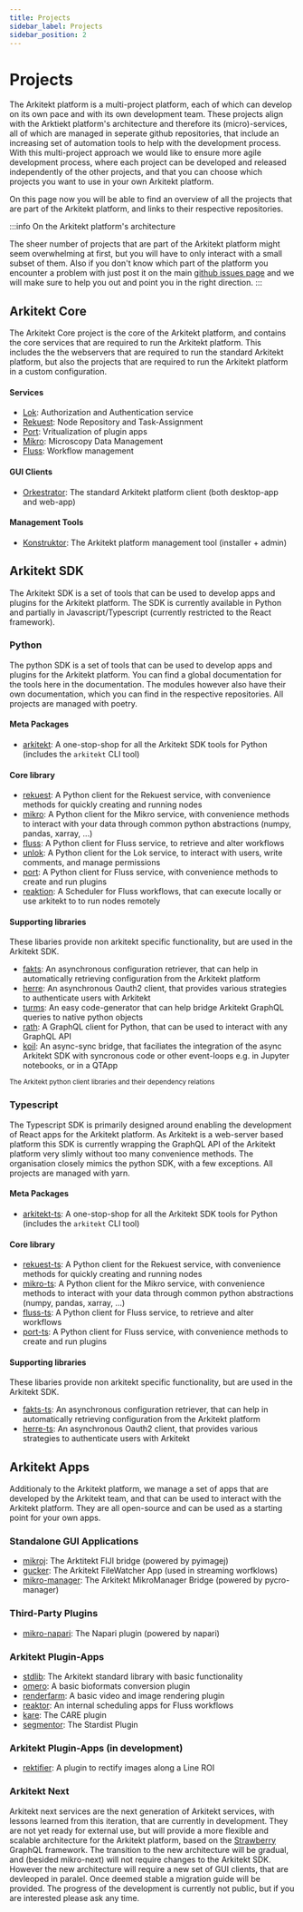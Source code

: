 ```yaml
---
title: Projects
sidebar_label: Projects
sidebar_position: 2
---
```



# Projects

The Arkitekt platform is a multi-project platform, each of which can develop on its own pace and with its own development team. These projects align with
the Arktiekt platform's architecture and therefore its (micro)-services, all of which are managed in seperate github repositories, that include an increasing
set of automation tools to help with the development process. With this multi-project approach we would like to ensure more agile development process, where each project can
be developed and released independently of the other projects, and that you can choose which projects you want to use in your own Arkitekt platform.

On this page now you will be able to find an overview of all the projects that are part of the Arkitekt platform, and links to their respective repositories.

:::info On the Arkitekt platform's architecture

The sheer number of projects that are part of the Arkitekt platform might seem overwhelming at first, but you will have to only interact with a small subset of them.
Also if you don't know which part of the platform you encounter a problem with just post it on the main [github issues page](https://github.com/arkitektio/arkitektio.github.io/issues)
and we will make sure to help you out and point you in the right direction.
:::

## Arkitekt Core

The Arkitekt Core project is the core of the Arkitekt platform, and contains the core services that are required to run the Arkitekt platform. This includes the
the webservers that are required to run the standard Arkitekt platform, but also the projects that are required to run the Arkitekt platform in a custom configuration.

####  Services

- [Lok](https://github.com/jhnnsrs/lok-server): Authorization and Authentication service
- [Rekuest](https://github.com/jhnnsrs/rekuest-server): Node Repository and Task-Assignment
- [Port](https://github.com/jhnnsrs/port-server): Vritualization of plugin apps
- [Mikro](https://github.com/jhnnsrs/mikro-server): Microscopy Data Management
- [Fluss](https://github.com/jhnnsrs/port-server): Workflow management

####  GUI Clients

- [Orkestrator](https://github.com/jhnnsrs/orkestrator): The standard Arkitekt platform client (both desktop-app and web-app)

#### Management Tools

- [Konstruktor](https://github.com/jhnnsrs/konstruktor): The Arkitekt platform management tool (installer + admin)


## Arkitekt SDK

The Arkitekt SDK is a set of tools that can be used to develop apps and plugins for the Arkitekt platform. The SDK is currently available in Python 
and partially in Javascript/Typescript (currently restricted to the React framework).

### Python

The python SDK is a set of tools that can be used to develop apps and plugins for the Arkitekt platform. You can find a global documentation for the 
tools here in the documentation. The modules however also have their own documentation, which you can find in the respective repositories. All projects
are managed with poetry.

#### Meta Packages
- [arkitekt](https://github.com/jhnnsrs/arkitekt): A one-stop-shop for all the Arkitekt SDK tools for Python (includes the `arkitekt` CLI tool)

#### Core library

- [rekuest](https://github.com/jhnnsrs/rekuest): A Python client for the Rekuest service, with convenience methods for quickly creating and running nodes
- [mikro](https://github.com/jhnnsrs/mikro): A Python client for the Mikro service, with convenience methods to interact with your data through common python abstractions (numpy, pandas, xarray, ...)
- [fluss](https://github.com/jhnnsrs/fluss): A Python client for Fluss service, to retrieve and alter workflows
- [unlok](https://github.com/jhnnsrs/unlok): A Python client for the Lok service, to interact with users, write comments, and manage permissions
- [port](https://github.com/jhnnsrs/port): A Python client for Fluss service,  with convenience methods to create and run plugins
- [reaktion](https://github.com/jhnnsrs/reaktion): A Scheduler for Fluss workflows, that can execute locally or use arkitekt to to run nodes remotely

#### Supporting libraries

These libaries provide non arkitekt specific functionality, but are used in the Arkitekt SDK.

- [fakts](https://github.com/jhnnsrs/fakts): An asynchronous configuration retriever, that can help in automatically retrieving configuration from the Arkitekt platform
- [herre](https://github.com/jhnnsrs/herre): An asynchronous Oauth2 client, that provides various strategies to authenticate users with Arkitekt
- [turms](https://github.com/jhnnsrs/turms): An easy code-generator that can help bridge Arkitekt GraphQL queries to native python objects
- [rath](https://github.com/jhnnsrs/rath): A GraphQL client for Python, that can be used to interact with any GraphQL API
- [koil](https://github.com/jhnnsrs/koil): An async-sync bridge, that faciliates the integration of the async Arkitekt SDK with syncronous code or other event-loops e.g. in Jupyter notebooks, or in a QTApp
 
<div className="mt-2">
<Image img={client_stack} />

<div className="text-gray-400 mb-2">
<small>The Arkitekt python client libraries and their dependency relations</small>
</div>
</div>



### Typescript

The Typescript SDK is primarily designed around enabling the development of React apps for the Arkitekt platform. As Arkitekt is a web-server based 
platform this SDK is currently  wrapping the GraphQL API of the Arkitekt platform very slimly without too many convenience methods. The organisation
closely mimics the python SDK, with a few exceptions. All projects are managed with yarn.

#### Meta Packages
- [arkitekt-ts](https://github.com/jhnnsrs/arkitekt-ts): A one-stop-shop for all the Arkitekt SDK tools for Python (includes the `arkitekt` CLI tool)

#### Core library

- [rekuest-ts](https://github.com/jhnnsrs/rekuest-ts): A Python client for the Rekuest service, with convenience methods for quickly creating and running nodes
- [mikro-ts](https://github.com/jhnnsrs/mikro-ts): A Python client for the Mikro service, with convenience methods to interact with your data through common python abstractions (numpy, pandas, xarray, ...)
- [fluss-ts](https://github.com/jhnnsrs/fluss-ts): A Python client for Fluss service, to retrieve and alter workflows
- [port-ts](https://github.com/jhnnsrs/port-ts): A Python client for Fluss service,  with convenience methods to create and run plugins

#### Supporting libraries

These libaries provide non arkitekt specific functionality, but are used in the Arkitekt SDK.

- [fakts-ts](https://github.com/jhnnsrs/fakts-ts): An asynchronous configuration retriever, that can help in automatically retrieving configuration from the Arkitekt platform
- [herre-ts](https://github.com/jhnnsrs/herre-ts): An asynchronous Oauth2 client, that provides various strategies to authenticate users with Arkitekt



## Arkitekt Apps

Additionaly to the Arkitekt platform, we manage a set of apps that are developed by the Arkitekt team, and that can be used to interact with the Arkitekt platform.
They are all open-source and can be used as a starting point for your own apps.

### Standalone GUI Applications

- [mikroj](https://github.com/jhnnsrs/mikroj): The Arktitekt FIJI bridge (powered by pyimagej)
- [gucker](https://github.com/jhnnsrs/gucker): The Arkitekt FileWatcher App (used in streaming worfklows)
- [mikro-manager](https://github.com/jhnnsrs/mikro-manager): The Arkitekt MikroManager Bridge (powered by pycro-manager)

### Third-Party Plugins 

- [mikro-napari](https://github.com/jhnnsrs/mikro-napari): The Napari plugin (powered by napari)

### Arkitekt Plugin-Apps

- [stdlib](https://github.com/jhnnsrs/stdlib): The Arkitekt standard library with basic functionality
- [omero](https://github.com/jhnnsrs/omero): A basic bioformats conversion plugin
- [renderfarm](https://github.com/jhnnsrs/renderfarm): A basic video and image rendering plugin
- [reaktor](https://github.com/jhnnsrs/reaktor): An internal scheduling apps for Fluss workflows
- [kare](https://github.com/jhnnsrs/kare): The CARE plugin
- [segmentor](https://github.com/jhnnsrs/segmentor): The Stardist Plugin

### Arkitekt Plugin-Apps (in development)

- [rektifier](https://github.com/jhnnsrs/rektifier): A plugin to rectify images along a Line ROI



### Arkitekt Next 

Arkitekt next services are the next generation of Arkitekt services, with lessons learned from this iteration, that are currently in development. They are not yet ready for external use, but 
will provide a more flexible and scalable architecture for the Arkitekt platform, based on the [Strawberry](https://strawberry.rocks/) GraphQL framework.
The transition to the new architecture will be gradual, and (besided mikro-next) will not require changes to the Arkitekt SDK. However 
the new architecture will require a new set of GUI clients, that are devleoped in paralel. Once deemed stable a migration guide will be provided.
The progress of the development is currently not public, but if you are interested please ask any time.